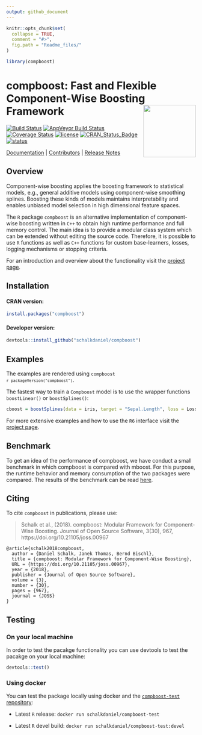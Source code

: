 ```yaml
---
output: github_document
---
```


<!-- README.md is generated from README.Rmd. Please edit that file -->

```r
knitr::opts_chunk$set(
  collapse = TRUE,
  comment = "#>",
  fig.path = "Readme_files/"
)

library(compboost)
```

# compboost: Fast and Flexible Component-Wise Boosting Framework <a href='https://danielschalk.com/compboost/'><img src='man/figures/logo.png' align="right" height="139" /></a>

[![Build Status](https://travis-ci.org/schalkdaniel/compboost.svg?branch=master)](https://travis-ci.org/schalkdaniel/compboost) [![AppVeyor Build Status](https://ci.appveyor.com/api/projects/status/github/schalkdaniel/compboost?branch=master&svg=true)](https://ci.appveyor.com/project/schalkdaniel/compboost) [![Coverage Status](https://coveralls.io/repos/github/schalkdaniel/compboost/badge.svg?branch=master)](https://coveralls.io/github/schalkdaniel/compboost?branch=master) [![license](https://img.shields.io/github/license/mashape/apistatus.svg?maxAge=2592000)](#license) [![CRAN_Status_Badge](http://www.r-pkg.org/badges/version/compboost)](https://cran.r-project.org/package=compboost) [![status](http://joss.theoj.org/papers/94cfdbbfdfc8796c5bdb1a74ee59fcda/status.svg)](http://joss.theoj.org/papers/94cfdbbfdfc8796c5bdb1a74ee59fcda)

[Documentation](https://danielschalk.com/compboost/) |
[Contributors](CONTRIBUTORS.md) |
[Release Notes](NEWS.md)

## Overview

Component-wise boosting applies the boosting framework to
statistical models, e.g., general additive models using component-wise smoothing
splines. Boosting these kinds of models maintains interpretability and enables
unbiased model selection in high dimensional feature spaces.

The `R` package `compboost` is an alternative implementation of component-wise
boosting written in `C++` to obtain high runtime
performance and full memory control. The main idea is to provide a modular
class system which can be extended without editing the
source code. Therefore, it is possible to use `R` functions as well as
`C++` functions for custom base-learners, losses, logging mechanisms or
stopping criteria.

For an introduction and overview about the functionality visit the [project page](https://schalkdaniel.github.io/compboost/).

## Installation

#### CRAN version:

```r
install.packages("compboost")
```

#### Developer version:

```r
devtools::install_github("schalkdaniel/compboost")
```

## Examples


The examples are rendered using <code>compboost `r packageVersion("compboost")`</code>.

The fastest way to train a `Compboost` model is to use the wrapper functions `boostLinear()` or `boostSplines()`:
```r
cboost = boostSplines(data = iris, target = "Sepal.Length", loss = LossQuadratic$new())
```

For more extensive examples and how to use the `R6` interface visit the [project page](https://danielschalk.com/compboost/articles/getting_started/use_case.html).

<!--

To be as flexible as possible one should use the `R6` API do define base-learner, losses, stopping criteria, or optimizer as desired. Another option is to use wrapper functions as described on the [project page](https://schalkdaniel.github.io/compboost/).

```r
library(compboost)

# Check installed version:
packageVersion("compboost")

# Load data set with binary classification task:
data(PimaIndiansDiabetes, package = "mlbench")
# Create categorical feature:
PimaIndiansDiabetes$pregnant_cat = ifelse(PimaIndiansDiabetes$pregnant == 0, "no", "yes")

# Define Compboost object:
cboost = Compboost$new(data = PimaIndiansDiabetes, target = "diabetes", loss = LossBinomial$new())
cboost

# Add p-spline base-learner with default parameter:
cboost$addBaselearner(feature = "pressure", id = "spline", bl_factory = BaselearnerPSpline)

# Add another p-spline learner with custom parameters:
cboost$addBaselearner(feature = "age", id = "spline", bl_factory = BaselearnerPSpline, degree = 3,
  n_knots = 10, penalty = 4, differences = 2)

# Add categorical feature (as single linear base-learner):
cboost$addBaselearner(feature = "pregnant_cat", id = "category", bl_factory = BaselearnerPolynomial,
  degree = 1, intercept = FALSE)

# Check all registered base-learner:
cboost$getBaselearnerNames()

# Train model:
cboost$train(1000L, trace = 200L)
cboost

cboost$getBaselearnerNames()

selected_features = cboost$getSelectedBaselearner()
table(selected_features)

params = cboost$getEstimatedCoef()
str(params)

cboost$train(3000)

cboost$plot("age_spline", iters = c(100, 500, 1000, 2000, 3000)) +
  ggthemes::theme_tufte() +
  ggplot2::scale_color_brewer(palette = "Spectral")
```
<p align="center">
  <img src="Readme_files/cboost-1.png" width="70%" />
</p>
 -->

## Benchmark

To get an idea of the performance of compboost, we have conduct a small benchmark in which compboost is compared with mboost. For this purpose, the runtime behavior and memory consumption of the two packages were compared. The results of the benchmark can be read [here](https://github.com/schalkdaniel/compboost/tree/master/benchmark).

## Citing

To cite `compboost` in publications, please use:

> Schalk et al., (2018). compboost: Modular Framework for Component-Wise Boosting. Journal of Open Source Software, 3(30), 967, https://doi.org/10.21105/joss.00967

```
@article{schalk2018compboost,
  author = {Daniel Schalk, Janek Thomas, Bernd Bischl},
  title = {compboost: Modular Framework for Component-Wise Boosting},
  URL = {https://doi.org/10.21105/joss.00967},
  year = {2018},
  publisher = {Journal of Open Source Software},
  volume = {3},
  number = {30},
  pages = {967},
  journal = {JOSS}
}
```

## Testing

### On your local machine

In order to test the pacakge functionality you can use devtools to test the pacakge on your local machine:

```r
devtools::test()
```


### Using docker

You can test the package locally using docker and the [`compboost-test` repository](https://hub.docker.com/r/schalkdaniel/compboost-test/):

-   Latest `R` release:
    ```
    docker run schalkdaniel/compboost-test
    ```

-   Latest `R` devel build:
    ```
    docker run schalkdaniel/compboost-test:devel
    ```
